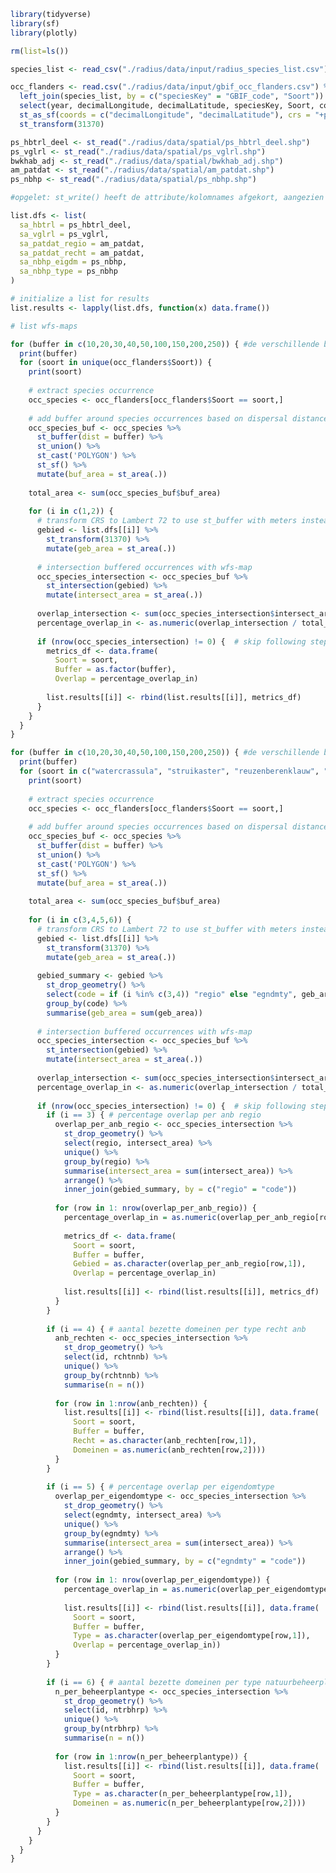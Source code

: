 
```r
library(tidyverse)
library(sf)
library(plotly)
```

```r
rm(list=ls())
```

```r
species_list <- read_csv("./radius/data/input/radius_species_list.csv")
```

```r
occ_flanders <- read.csv("./radius/data/input/gbif_occ_flanders.csv") %>%
  left_join(species_list, by = c("speciesKey" = "GBIF_code", "Soort")) %>%
  select(year, decimalLongitude, decimalLatitude, speciesKey, Soort, coordinateUncertaintyInMeters) %>%
  st_as_sf(coords = c("decimalLongitude", "decimalLatitude"), crs = "+proj=longlat +datum=WGS84") %>%
  st_transform(31370) 
```

```r
ps_hbtrl_deel <- st_read("./radius/data/spatial/ps_hbtrl_deel.shp")
ps_vglrl <- st_read("./radius/data/spatial/ps_vglrl.shp")
bwkhab_adj <- st_read("./radius/data/spatial/bwkhab_adj.shp")
am_patdat <- st_read("./radius/data/spatial/am_patdat.shp")
ps_nbhp <- st_read("./radius/data/spatial/ps_nbhp.shp")

#opgelet: st_write() heeft de attribute/kolomnames afgekort, aangezien deze maximaal 10 characters mogen bevatten (e.g. naamdossier ->  namdssr) 
```

```r
list.dfs <- list(
  sa_hbtrl = ps_hbtrl_deel, 
  sa_vglrl = ps_vglrl, 
  sa_patdat_regio = am_patdat,
  sa_patdat_recht = am_patdat,
  sa_nbhp_eigdm = ps_nbhp, 
  sa_nbhp_type = ps_nbhp
)

# initialize a list for results
list.results <- lapply(list.dfs, function(x) data.frame())
```

```r
# list wfs-maps

for (buffer in c(10,20,30,40,50,100,150,200,250)) { #de verschillende bufferafstanden waarmee de sensitiviteit wordt getest
  print(buffer)
  for (soort in unique(occ_flanders$Soort)) {
    print(soort)
    
    # extract species occurrence
    occ_species <- occ_flanders[occ_flanders$Soort == soort,]
    
    # add buffer around species occurrences based on dispersal distance + union
    occ_species_buf <- occ_species %>%
      st_buffer(dist = buffer) %>%
      st_union() %>% 
      st_cast('POLYGON') %>% 
      st_sf() %>%
      mutate(buf_area = st_area(.))
    
    total_area <- sum(occ_species_buf$buf_area)
    
    for (i in c(1,2)) {
      # transform CRS to Lambert 72 to use st_buffer with meters instead of decimal degrees
      gebied <- list.dfs[[i]] %>%
        st_transform(31370) %>%
        mutate(geb_area = st_area(.))
      
      # intersection buffered occurrences with wfs-map
      occ_species_intersection <- occ_species_buf %>%
        st_intersection(gebied) %>% 
        mutate(intersect_area = st_area(.)) 
      
      overlap_intersection <- sum(occ_species_intersection$intersect_area)
      percentage_overlap_in <- as.numeric(overlap_intersection / total_area)
      
      if (nrow(occ_species_intersection) != 0) {  # skip following steps if there's no overlap 
        metrics_df <- data.frame(
          Soort = soort,
          Buffer = as.factor(buffer), 
          Overlap = percentage_overlap_in)
        
        list.results[[i]] <- rbind(list.results[[i]], metrics_df)
      }
    }
  }
}
```

```r
for (buffer in c(10,20,30,40,50,100,150,200,250)) { #de verschillende bufferafstanden waarmee de sensitiviteit wordt getest
  print(buffer)
  for (soort in c("watercrassula", "struikaster", "reuzenberenklauw", "Chinese muntjak")) { #we voeren dit uit voor een selectie van de soorten, niet alle soorten
    print(soort)
    
    # extract species occurrence
    occ_species <- occ_flanders[occ_flanders$Soort == soort,]
    
    # add buffer around species occurrences based on dispersal distance + union
    occ_species_buf <- occ_species %>%
      st_buffer(dist = buffer) %>%
      st_union() %>% 
      st_cast('POLYGON') %>% 
      st_sf() %>%
      mutate(buf_area = st_area(.))
    
    total_area <- sum(occ_species_buf$buf_area)
    
    for (i in c(3,4,5,6)) {
      # transform CRS to Lambert 72 to use st_buffer with meters instead of decimal degrees
      gebied <- list.dfs[[i]] %>%
        st_transform(31370) %>%
        mutate(geb_area = st_area(.))
      
      gebied_summary <- gebied %>%
        st_drop_geometry() %>%
        select(code = if (i %in% c(3,4)) "regio" else "egndmty", geb_area) %>%  # summarise am_patdat and ps_nbhp based on regio and eigendomtype, respectively
        group_by(code) %>%
        summarise(geb_area = sum(geb_area))
      
      # intersection buffered occurrences with wfs-map
      occ_species_intersection <- occ_species_buf %>%
        st_intersection(gebied) %>% 
        mutate(intersect_area = st_area(.)) 
      
      overlap_intersection <- sum(occ_species_intersection$intersect_area)
      percentage_overlap_in <- as.numeric(overlap_intersection / total_area)
      
      if (nrow(occ_species_intersection) != 0) {  # skip following steps if there's no overlap 
        if (i == 3) { # percentage overlap per anb regio
          overlap_per_anb_regio <- occ_species_intersection %>%
            st_drop_geometry() %>%
            select(regio, intersect_area) %>%
            unique() %>%
            group_by(regio) %>%
            summarise(intersect_area = sum(intersect_area)) %>%
            arrange() %>%
            inner_join(gebied_summary, by = c("regio" = "code"))
          
          for (row in 1: nrow(overlap_per_anb_regio)) {
            percentage_overlap_in = as.numeric(overlap_per_anb_regio[row,]$intersect_area / overlap_intersection)
            
            metrics_df <- data.frame(
              Soort = soort,
              Buffer = buffer, 
              Gebied = as.character(overlap_per_anb_regio[row,1]),
              Overlap = percentage_overlap_in)
            
            list.results[[i]] <- rbind(list.results[[i]], metrics_df)
          }
        }
        
        if (i == 4) { # aantal bezette domeinen per type recht anb
          anb_rechten <- occ_species_intersection %>%
            st_drop_geometry() %>%
            select(id, rchtnnb) %>%
            unique() %>%
            group_by(rchtnnb) %>%
            summarise(n = n()) 
          
          for (row in 1:nrow(anb_rechten)) {
            list.results[[i]] <- rbind(list.results[[i]], data.frame(
              Soort = soort,
              Buffer = buffer,
              Recht = as.character(anb_rechten[row,1]),
              Domeinen = as.numeric(anb_rechten[row,2])))
          }
        }
        
        if (i == 5) { # percentage overlap per eigendomtype
          overlap_per_eigendomtype <- occ_species_intersection %>%
            st_drop_geometry() %>%
            select(egndmty, intersect_area) %>%
            unique() %>%
            group_by(egndmty) %>%
            summarise(intersect_area = sum(intersect_area)) %>%
            arrange() %>%
            inner_join(gebied_summary, by = c("egndmty" = "code"))
          
          for (row in 1: nrow(overlap_per_eigendomtype)) {
            percentage_overlap_in = as.numeric(overlap_per_eigendomtype[row,]$intersect_area / overlap_intersection)
            
            list.results[[i]] <- rbind(list.results[[i]], data.frame(
              Soort = soort,
              Buffer = buffer,
              Type = as.character(overlap_per_eigendomtype[row,1]),
              Overlap = percentage_overlap_in))
          }
        }
        
        if (i == 6) { # aantal bezette domeinen per type natuurbeheerplan
          n_per_beheerplantype <- occ_species_intersection %>%
            st_drop_geometry() %>%
            select(id, ntrbhrp) %>%
            unique() %>%
            group_by(ntrbhrp) %>%
            summarise(n = n())
          
          for (row in 1:nrow(n_per_beheerplantype)) {
            list.results[[i]] <- rbind(list.results[[i]], data.frame(
              Soort = soort,
              Buffer = buffer,
              Type = as.character(n_per_beheerplantype[row,1]),
              Domeinen = as.numeric(n_per_beheerplantype[row,2])))
          }
        }
      }
    }
  }
}

```





